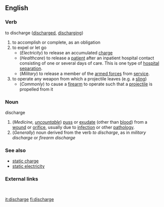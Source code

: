 ==English==

===Verb===
;to discharge  ([[discharged]], [[discharging]])
#to accomplish or complete, as an obligation
#to expel or let go
#*(''Electricity'') to release an accumulated [[charge]] 
#*(''Healthcare'') to release a [[patient]] after an inpatient hospital contact consisting of one or several days of care.  This is one type of [[Wikipedia:Hospital separation|hospital separation]].
#*(''Military'') to release a member of the [[armed forces]] from [[service]].
#to operate any weapon from which a projectile leaves (e.g. a [[sling]])
#*(''Commonly'') to cause a [[firearm]] to operate such that a [[projectile]] is propelled from it

===Noun===
;discharge
#(''Medicine, [[uncountable]]'') [[puss]] or [[exudate]] (other than [[blood]]) from a [[wound]] or [[orifice]], usually due to [[Wikipedia:Infection|infection]] or other [[Wikipedia:Pathology|pathology]].
#(''Generally'') noun derived from the verb ''to discharge'', as in ''military discharge'' or ''firearm discharge''

===See also===
*[[static charge]]
*[[static electricity]]

===External links===
{{pedialite}}

<BR>
{{Wikipedia}}

[[it:discharge]]
[[fi:discharge]]